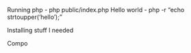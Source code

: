 Running php - php public/index.php
Hello world - php -r "echo strtoupper('hello');"

Installing stuff I needed 

Compo
